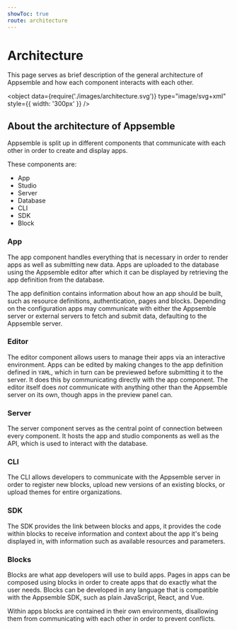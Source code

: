 ```yaml
---
showToc: true
route: architecture
---
```


# Architecture

This page serves as brief description of the general architecture of Appsemble and how each
component interacts with each other.

<object
  data={require('./images/architecture.svg')}
  type="image/svg+xml"
  style={{ width: '300px' }}
/>

## About the architecture of Appsemble

Appsemble is split up in different components that communicate with each other in order to create
and display apps.

These components are:

- App
- Studio
- Server
- Database
- CLI
- SDK
- Block

### App

The app component handles everything that is necessary in order to render apps as well as submitting
new data. Apps are uploaded to the database using the Appsemble editor after which it can be
displayed by retrieving the app definition from the database.

The app definition contains information about how an app should be built, such as resource
definitions, authentication, pages and blocks. Depending on the configuration apps may communicate
with either the Appsemble server or external servers to fetch and submit data, defaulting to the
Appsemble server.

### Editor

The editor component allows users to manage their apps via an interactive environment. Apps can be
edited by making changes to the app definition defined in `YAML`, which in turn can be previewed
before submitting it to the server. It does this by communicating directly with the app component.
The editor itself does _not_ communicate with anything other than the Appsemble server on its own,
though apps in the preview panel can.

### Server

The server component serves as the central point of connection between every component. It hosts the
app and studio components as well as the API, which is used to interact with the database.

### CLI

The CLI allows developers to communicate with the Appsemble server in order to register new blocks,
upload new versions of an existing blocks, or upload themes for entire organizations.

### SDK

The SDK provides the link between blocks and apps, it provides the code within blocks to receive
information and context about the app it's being displayed in, with information such as available
resources and parameters.

### Blocks

Blocks are what app developers will use to build apps. Pages in apps can be composed using blocks in
order to create apps that do exactly what the user needs. Blocks can be developed in any language
that is compatible with the Appsemble SDK, such as plain JavaScript, React, and Vue.

Within apps blocks are contained in their own environments, disallowing them from communicating with
each other in order to prevent conflicts.
